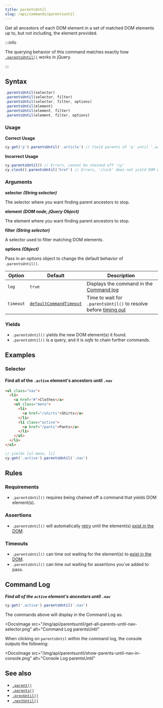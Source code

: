 ```yaml
---
title: parentsUntil
slug: /api/commands/parentsuntil
---
```


Get all ancestors of each DOM element in a set of matched DOM elements up to,
but not including, the element provided.

:::info

The querying behavior of this command matches exactly how
[`.parentsUntil()`](http://api.jquery.com/parentsUntil) works in jQuery.

:::

## Syntax

```javascript
.parentsUntil(selector)
.parentsUntil(selector, filter)
.parentsUntil(selector, filter, options)
.parentsUntil(element)
.parentsUntil(element, filter)
.parentsUntil(element, filter, options)
```

### Usage

**<Icon name="check-circle" color="green" /> Correct Usage**

```javascript
cy.get('p').parentsUntil('.article') // Yield parents of 'p' until '.article'
```

**<Icon name="exclamation-triangle" color="red" /> Incorrect Usage**

```javascript
cy.parentsUntil() // Errors, cannot be chained off 'cy'
cy.clock().parentsUntil('href') // Errors, 'clock' does not yield DOM elements
```

### Arguments

**<Icon name="angle-right" /> selector** **_(String selector)_**

The selector where you want finding parent ancestors to stop.

**<Icon name="angle-right" /> element** **_(DOM node, jQuery Object)_**

The element where you want finding parent ancestors to stop.

**<Icon name="angle-right" /> filter** **_(String selector)_**

A selector used to filter matching DOM elements.

**<Icon name="angle-right" /> options** **_(Object)_**

Pass in an options object to change the default behavior of `.parentsUntil()`.

| Option    | Default                                                              | Description                                                                              |
| --------- | -------------------------------------------------------------------- | ---------------------------------------------------------------------------------------- |
| `log`     | `true`                                                               | Displays the command in the [Command log](/guides/core-concepts/cypress-app#Command-Log) |
| `timeout` | [`defaultCommandTimeout`](/guides/references/configuration#Timeouts) | Time to wait for `.parentsUntil()` to resolve before [timing out](#Timeouts)             |

### Yields [<Icon name="question-circle"/>](/guides/core-concepts/introduction-to-cypress#Subject-Management)

- `.parentsUntil()` yields the new DOM element(s) it found.
- `.parentsUntil()` is a query, and it is _safe_ to chain further commands.

## Examples

### Selector

#### Find all of the `.active` element's ancestors until `.nav`

```html
<ul class="nav">
  <li>
    <a href="#">Clothes</a>
    <ul class="menu">
      <li>
        <a href="/shirts">Shirts</a>
      </li>
      <li class="active">
        <a href="/pants">Pants</a>
      </li>
    </ul>
  </li>
</ul>
```

```javascript
// yields [ul.menu, li]
cy.get('.active').parentsUntil('.nav')
```

## Rules

### Requirements [<Icon name="question-circle"/>](/guides/core-concepts/introduction-to-cypress#Chains-of-Commands)

- `.parentsUntil()` requires being chained off a command that yields DOM
  element(s).

### Assertions [<Icon name="question-circle"/>](/guides/core-concepts/introduction-to-cypress#Assertions)

- `.parentsUntil()` will automatically
  [retry](/guides/core-concepts/retry-ability) until the element(s)
  [exist in the DOM](/guides/core-concepts/introduction-to-cypress#Default-Assertions).

### Timeouts [<Icon name="question-circle"/>](/guides/core-concepts/introduction-to-cypress#Timeouts)

- `.parentsUntil()` can time out waiting for the element(s) to
  [exist in the DOM](/guides/core-concepts/introduction-to-cypress#Default-Assertions).
- `.parentsUntil()` can time out waiting for assertions you've added to pass.

## Command Log

**_Find all of the `active` element's ancestors until `.nav`_**

```javascript
cy.get('.active').parentsUntil('.nav')
```

The commands above will display in the Command Log as:

<DocsImage
  src="/img/api/parentsuntil/get-all-parents-until-nav-selector.png"
  alt="Command Log parentsUntil"
></DocsImage>

When clicking on `parentsUntil` within the command log, the console outputs the
following:

<DocsImage
  src="/img/api/parentsuntil/show-parents-until-nav-in-console.png"
  alt="Console Log parentsUntil"
></DocsImage>

## See also

- [`.parent()`](/api/commands/parent)
- [`.parents()`](/api/commands/parents)
- [`.prevUntil()`](/api/commands/prevuntil)
- [`.nextUntil()`](/api/commands/nextuntil)
